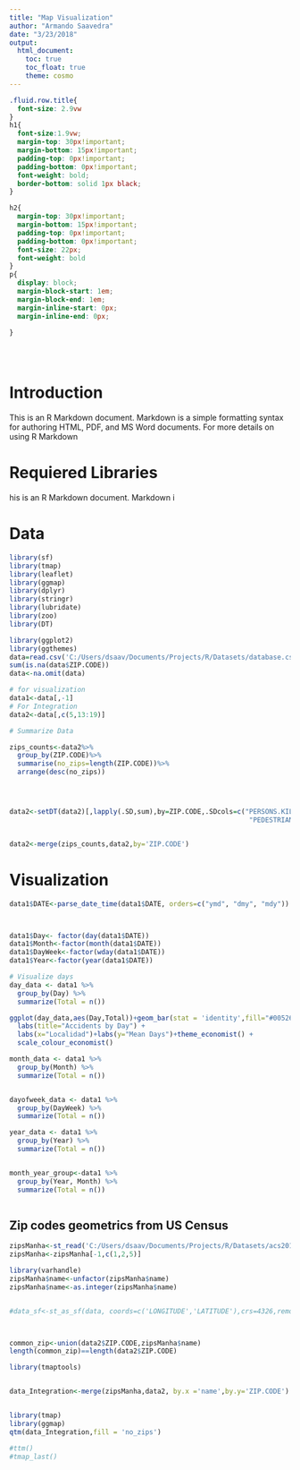 ```yaml
---
title: "Map Visualization"
author: "Armando Saavedra"
date: "3/23/2018"
output:
  html_document:
    toc: true
    toc_float: true
    theme: cosmo
---
```



```css
.fluid.row.title{
  font-size: 2.9vw
}
h1{
  font-size:1.9vw;
  margin-top: 30px!important;
  margin-bottom: 15px!important;
  padding-top: 0px!important;
  padding-bottom: 0px!important;
  font-weight: bold;
  border-bottom: solid 1px black;
}

h2{
  margin-top: 30px!important;
  margin-bottom: 15px!important;
  padding-top: 0px!important;
  padding-bottom: 0px!important;
  font-size: 22px;
  font-weight: bold
}
p{
  display: block;
  margin-block-start: 1em;
  margin-block-end: 1em;
  margin-inline-start: 0px;
  margin-inline-end: 0px;
  
}


  

```


<style>
.list-group-item.active, .list-group-item.active:focus, .list-group-item.active:hover {
    background-color: black;
}
</style>

# Introduction

This is an R Markdown document. Markdown is a simple formatting syntax for authoring HTML, PDF, and MS Word documents. For more details on using R Markdown

# Requiered Libraries
his is an R Markdown document. Markdown i

# Data

```r
library(sf)
library(tmap)
library(leaflet)
library(ggmap)
library(dplyr)
library(stringr)
library(lubridate)
library(zoo)
library(DT)

library(ggplot2)
library(ggthemes)
data=read.csv('C:/Users/dsaav/Documents/Projects/R/Datasets/database.csv',header=TRUE,stringsAsFactors = FALSE)
sum(is.na(data$ZIP.CODE))
data<-na.omit(data) 

# for visualization
data1<-data[,-1]
# For Integration
data2<-data[,c(5,13:19)]

# Summarize Data

zips_counts<-data2%>%
  group_by(ZIP.CODE)%>%
  summarise(no_zips=length(ZIP.CODE))%>%
  arrange(desc(no_zips))




data2<-setDT(data2)[,lapply(.SD,sum),by=ZIP.CODE,.SDcols=c("PERSONS.KILLED","PEDESTRIANS.INJURED",
                                                            "PEDESTRIANS.KILLED","CYCLISTS.INJURED",                                                                       "CYCLISTS.KILLED","MOTORISTS.INJURED",                                                                         "MOTORISTS.KILLED")]


data2<-merge(zips_counts,data2,by='ZIP.CODE')

```


# Visualization
```r

data1$DATE<-parse_date_time(data1$DATE, orders=c("ymd", "dmy", "mdy"))



data1$Day<- factor(day(data1$DATE))
data1$Month<-factor(month(data1$DATE))
data1$DayWeek<-factor(wday(data1$DATE))
data1$Year<-factor(year(data1$DATE))

# Visualize days
day_data <- data1 %>%
  group_by(Day) %>%
  summarize(Total = n()) 

ggplot(day_data,aes(Day,Total))+geom_bar(stat = 'identity',fill="#00526D")+
  labs(title="Accidents by Day") + 
  labs(x="Localidad")+labs(y="Mean Days")+theme_economist() +
  scale_colour_economist()

month_data <- data1 %>%
  group_by(Month) %>%
  summarize(Total = n())


dayofweek_data <- data1 %>%
  group_by(DayWeek) %>%
  summarize(Total = n()) 

year_data <- data1 %>%
  group_by(Year) %>%
  summarize(Total = n()) 


month_year_group<-data1 %>%
  group_by(Year, Month) %>%
  summarize(Total = n())



```



## Zip codes geometrics from US Census

```r


zipsManha<-st_read('C:/Users/dsaav/Documents/Projects/R/Datasets/acs2018_5yr_B01003_86000US10543/acs2018_5yr_B01003_86000US10543.shp')
zipsManha<-zipsManha[-1,c(1,2,5)]

library(varhandle)
zipsManha$name<-unfactor(zipsManha$name)
zipsManha$name<-as.integer(zipsManha$name)


#data_sf<-st_as_sf(data, coords=c('LONGITUDE','LATITUDE'),crs=4326,remove =FALSE )



common_zip<-union(data2$ZIP.CODE,zipsManha$name)
length(common_zip)==length(data2$ZIP.CODE)

library(tmaptools)


data_Integration<-merge(zipsManha,data2, by.x ='name',by.y='ZIP.CODE')



```

```r
library(tmap)
library(ggmap)
qtm(data_Integration,fill = 'no_zips')

#ttm()
#tmap_last()

```




